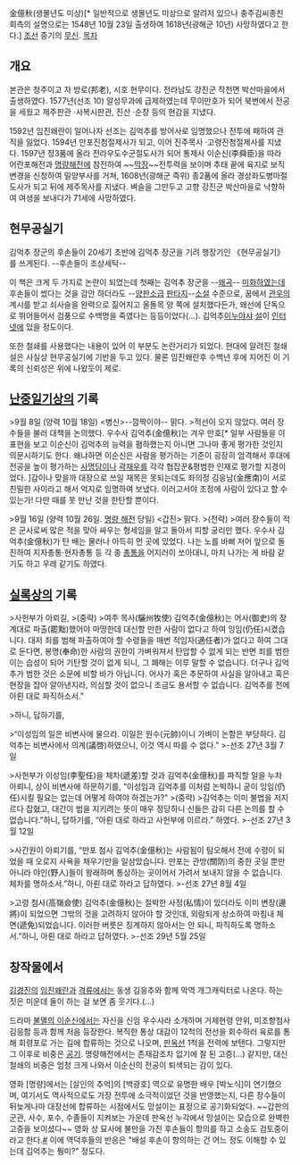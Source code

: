 金億秋(생몰년도 미상)[* 일반적으로 생몰년도 미상으로 알려저 있으나 충주김씨종친회측의 설명으로는 1548년 10월 23일 출생하여 1618년(광해군 10년) 사망하였다고 한다.]
[[조선]] 중기의 [[무신]].
[[목차]]
== 개요 ==
본관은 청주이고 자 방로(邦老), 시호 현무이다. 전라남도 강진군 작천면 박산마을에서 출생하였다. 1577년(선조 10) 알성무과에 급제하였는데 무이만호가 되어 북변에서 전공을 세웠고 제주판관 ·사복시판관, 진산 ·순창 등의 현감을 지냈다.

1592년 임진왜란이 일어나자 선조는 김억추를 방어사로 임명했으나 전투에 패하여 관직을 잃었다. 1594년 만포진첨절제사가 되고, 이어 진주목사 ·고령진첨절제사를 지냈다. 1597년 정3품에 올라 전라우도수군절도사가 되어 통제사 이순신(李舜臣)을 따라 어란포해전과 [[명량해전]]에 참전하여 ~~[[막장]]~~전투력을 보이며 추태 끝에 육지로 보직 변경을 신청하여 밀양부사를 거쳐, 1608년(광해군 즉위) 종2품에 올라 경상좌도병마절도사가 되고 뒤에 제주목사를 지냈다. 벼슬을 그만두고 고향 강진군 박산마을로 낙향하여 여생을 보내다가 71세에 사망하였다.

== 현무공실기 ==
김억추 장군의 후손들이 20세기 초반에 김억추 장군을 기려 행장기인 《현무공실기》를 쓰게된다. --후손들이 조상세탁--

이 책은 크게 두 가지로 논란이 되었는데 첫째는 김억추 장군을 --[[왜곡]]-- [[미화]]하였는데 후손들이 썼다는 것을 감안 하더라도 --[[양판소]]급 [[판타지]]--[[소설]] 수준으로,  꿈에서 [[관우]]의 계시를 받고 쇠사슬을 완력으로 짊어지고 올돌목 양 쪽에 설치했다든가, 왜선에 단독으로 뛰어들어서 검풍으로 수백명을 죽였다는 등등이었다(…).
김억추[[이누야샤]] [http://history21.egloos.com/1779430 설]이 [[인터넷]]에 있을 정도이다.

또한 철쇄를 사용했다는 내용이 있어 이 부분도 논란거리가 되었다. 현대에 알려진 철쇄설은 사실상 현무공실기에 기반을 두고 있다. 물론 임진왜란후 수백년 후에 지어진 이 기록의 신뢰성은 위에 나왔듯이 제로.
== [[난중일기]]상의 기록 ==
>9월 8일 (양력 10월 18일) <병신>--깜짝이야-- 맑다.
>적선이 오지 않았다. 여러 장수들을 불러 대책을 논의했다. 우수사 김억추(金億秋)는 겨우 만호[* 일부 사람들을 이 표현을 보고 이순신이 김억추의 능력을 폄하했는지 아니면 그나마 좋게 평가한 것인지 의문시하기도 한다. 왜냐하면 이순신은 사람을 평가하는 기준이 굉장히 엄격해서 후대에 전공을 높이 평가하는 [[사명당]]이나 [[곽재우]]를 각각 협잡꾼&평범한 인재로 평가할 지경이었다. ]감이나 맞을까 대장으로 쓰일 재목은 못되는데도 좌의정 김응남(金應南)이 서로 친밀한 사이라고 해서 억지로 임명하여 보냈다. 이러고서야 조정에 사람이 있다고 할 수 있는가! 다만 때를 못 만난 것을 한탄할 뿐이다. 

>9월 16일 (양력 10월 26일. [[명량 해전]] 당일)  <갑진> 맑다.
>(전략)
>여러 장수들이 적은 군사로써 많은 적을 맞아 싸우는 형세임을 알고 돌아서 피할 궁리만 했다. 우수사 김억추(金億秋)가 탄 배는 물러나 아득히 먼 곳에 있었다. 나는 노를 바삐 저어 앞으로 돌진하여 지자총통·현자총통 등 각 종 [[총통]]을 어지러이 쏘아대니, 마치 나가는 게 바람 같기도 하고 우레 같기도 하였다.

== [[실록]]상의 기록 ==
>사헌부가 아뢰길,
>(중략)
>여주 목사(驪州牧使) 김억추(金億秋)는 어사(御史)의 장계대로 파출(罷黜)했어야 마땅한데 대신할 만한 사람이 없다고 하여 잉임(仍任)시켰습니다. 대저 죄를 범해 파출하여야 할 수령들을 매번 적임자(適任者)가 없다고 하여 그대로 둔다면, 봉명(奉命)한 사람의 권한이 가벼워져서 탄압할 수 없게 되는 반면 죄를 범한 이는 습성이 되어 기탄할 것이 없게 되니, 그 폐해는 이루 말할 수 없습니다. 더구나 김억추가 범한 것은 소문에 비할 바가 아닙니다. 어사가 혹은 추문하여 사실을 알아내고 혹은 현장을 잡아 알아낸지라, 의심할 것이 없으니 조금도 용서할 수 없습니다. 김억추를 전에 아뢴 대로 파직하소서.”

>하니, 답하기를, 

>“이성임의 일은 비변사에 물으라. 이일은 원수(元帥)이니 가벼이 논함은 부당하다. 김억추는 비변사에서 의계(議啓)하였으니, 이것 역시 따를 수 없다.”
>-선조 27년 3월 7일


>사헌부가 이성임(李聖任)을 체차(遞差)할 것과 김억추(金億秋)를 파직할 일을 누차 아뢰니, 상이 비변사에 하문하기를, “이성임과 김억추를 이처럼 논박하니 굳이 잉임(仍任)시킬 필요는 없는데 어떻게 하여야 하겠는가?”
>(중략)
>김억추는 이미 불법을 저지르다 잡혔고, 대간이 법을 지키려는 뜻이 매우 정당하니 신들은 감히 다른 논의를 할 수 없습니다.”하니, 답하기를, “아뢴 대로 하라고 사헌부에 이르라.” 하였다.
>-선조 27년 3월 12일


>사간원이 아뢰기를, “만포 첨사 김억추(金億秋)는 사람됨이 탐오해서 전에 수령이 되었을 때 오로지 사욕을 채우기만을 일삼았습니다. 만포는 관방(關防)의 중한 곳일 뿐만 아니라 야인(野人)들이 왕래하며 통상하는 곳이어서 가려서 보내지 않을 수 없습니다. 체차를 명하소서.”하니, 아뢴 대로 하라고 답하였다.
>-선조 27년 8월 4일



>고령 첨사(高嶺僉使) 김억추(金億秋)는 절박한 사정(私情)이 있더라도 이미 변장(邊將)이 되었으면 그밖의 것을 고려하지 않아야 할 것인데, 외람되게 상소하여 마침내 체면(遞免)되었습니다. 이러한 버릇은 징계하지 않아서는 안 되니, 파직하도록 명하소서.”하니, 아뢴 대로 하라고 답하였다.
>-선조 29년 5월 25일

== 창작물에서 ==
[[김경진]]의 [[임진왜란]]과 [[격류]]에서는 동생 김응추와 함께 악역 개그캐릭터로 나온다. 하는 짓은 미운데 둘이 하는 걸 보면 좀 웃기다.(…)

드라마 [[불멸의 이순신]]에서는 자신을 신임 우수사라 소개하며 거제현령 안위, 미조항첨사 김응함 등과 함께 처음 등장한다. 복직한 통상 대감이 12척의 전선을 회수하러 육로를 통해 회령포로 가는 길에 합류하는 것으로 나오며, [[판옥선]] 1척을 전력에 보탠다. 그렇지만 그 이후로 비중은 [[공기]]. 명량해전에서는 존재감조차 없기에 잘 된 고증(...) 같지만, 대신 철쇄의 비중은 엄청 크게 나와서 이순신의 전공이 퇴색되는 감이 있다.

영화 [명량]에서는 [살인의 추억]의 [백광호] 역으로 유명한 배우 [박노식]이 연기했으며, 여기서도 역사적으로도 가장 전투에 소극적이었던 것을 반영했는지, 다른 장수들이 뒤늦게나마 대장선에 합류하는 시점에서도 망설이는 표정으로 공기화되었다.
~~갑판의 군관, 사수, 포수, 수졸들이 지켜보는 가운데 판옥선 누각에서 망설이는 모습으로 완벽한 고증을 보이셨다~~ 영화 상 묘사에 불만을 가진 후손들이 항의를 하고 소송도 검토중이라고 한다.[http://news.naver.com/main/read.nhn?mode=LSD&mid=sec&sid1=102&oid=001&aid=0007179159 #] 이에 역덕후들의 반응은 "배설 후손이 항의하는 건 어느 정도 이해할 수 있는데 김억추는 뭥미?" 정도다.
